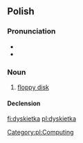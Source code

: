 ==Polish==

===Pronunciation===
* {{IPA|[dɨsˈkjɛtka]|lang=pl}}
* {{audio|Pl-dyskietka.ogg|Audio}}

===Noun===
{{infl|pl|noun|g=f}}

# [[floppy disk]]

====Declension====
{{pl-decl-noun-ka|dyskiet}}

[[Category:pl:Computing]]

[[fi:dyskietka]]
[[pl:dyskietka]]